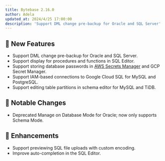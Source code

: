 ```yaml
---
title: Bytebase 2.16.0
author: Adela
updated_at: 2024/4/25 17:00:00
description: 'Support DML change pre-backup for Oracle and SQL Server'
---
```



## 🚀 New Features

- Support DML change pre-backup for Oracle and SQL Server.
- Support display for procedures and functions in SQL Editor.
- Support storing database passwords in [AWS Secrets Manager](/get-started/instance/#aws-secrets-manager) and GCP Secret Manager.
- Support IAM-based connections to Google Cloud SQL for MySQL and PostgreSQL.
- Support editing table partitions in schema editor for MySQL and TiDB.

## 🔔 Notable Changes

- Deprecated Manage on Database Mode for Oracle; now only supports Schema Mode.

## 🎄 Enhancements

- Support previewing SQL file uploads with custom encoding.
- Improve auto-completion in the SQL Editor.

<InstallUpgrade />
